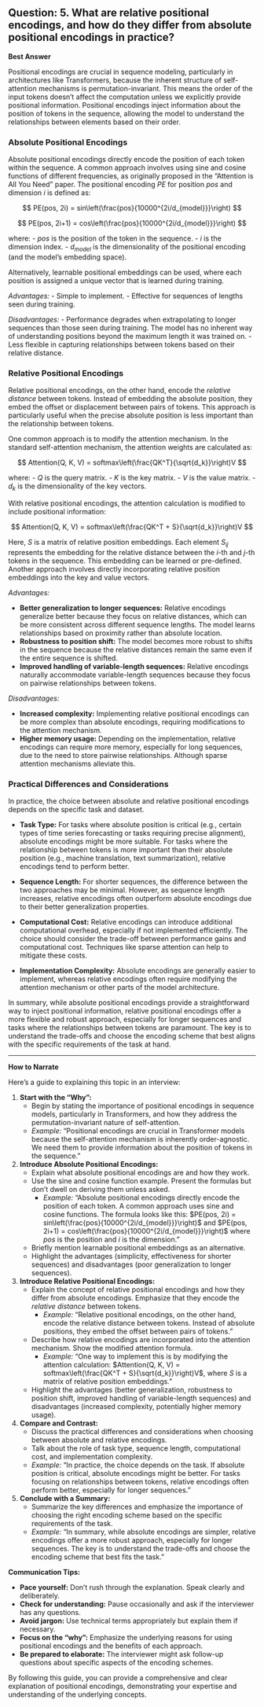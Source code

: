 ## Question: 5. What are relative positional encodings, and how do they differ from absolute positional encodings in practice?

**Best Answer**

Positional encodings are crucial in sequence modeling, particularly in architectures like Transformers, because the inherent structure of self-attention mechanisms is permutation-invariant. This means the order of the input tokens doesn't affect the computation unless we explicitly provide positional information. Positional encodings inject information about the position of tokens in the sequence, allowing the model to understand the relationships between elements based on their order.

### Absolute Positional Encodings

Absolute positional encodings directly encode the position of each token within the sequence. A common approach involves using sine and cosine functions of different frequencies, as originally proposed in the "Attention is All You Need" paper. The positional encoding $PE$ for position $pos$ and dimension $i$ is defined as:

$$
PE(pos, 2i) = sin\left(\frac{pos}{10000^{2i/d_{model}}}\right)
$$

$$
PE(pos, 2i+1) = cos\left(\frac{pos}{10000^{2i/d_{model}}}\right)
$$

where:
- $pos$ is the position of the token in the sequence.
- $i$ is the dimension index.
- $d_{model}$ is the dimensionality of the positional encoding (and the model's embedding space).

Alternatively, learnable positional embeddings can be used, where each position is assigned a unique vector that is learned during training.

*Advantages:*
- Simple to implement.
- Effective for sequences of lengths seen during training.

*Disadvantages:*
- Performance degrades when extrapolating to longer sequences than those seen during training. The model has no inherent way of understanding positions beyond the maximum length it was trained on.
- Less flexible in capturing relationships between tokens based on their relative distance.

### Relative Positional Encodings

Relative positional encodings, on the other hand, encode the *relative distance* between tokens. Instead of embedding the absolute position, they embed the offset or displacement between pairs of tokens.  This approach is particularly useful when the precise absolute position is less important than the relationship between tokens.

One common approach is to modify the attention mechanism. In the standard self-attention mechanism, the attention weights are calculated as:

$$
Attention(Q, K, V) = softmax\left(\frac{QK^T}{\sqrt{d_k}}\right)V
$$

where:
- $Q$ is the query matrix.
- $K$ is the key matrix.
- $V$ is the value matrix.
- $d_k$ is the dimensionality of the key vectors.

With relative positional encodings, the attention calculation is modified to include positional information:

$$
Attention(Q, K, V) = softmax\left(\frac{QK^T + S}{\sqrt{d_k}}\right)V
$$

Here, $S$ is a matrix of relative position embeddings.  Each element $S_{ij}$ represents the embedding for the relative distance between the $i$-th and $j$-th tokens in the sequence. This embedding can be learned or pre-defined.
Another approach involves directly incorporating relative position embeddings into the key and value vectors.

*Advantages:*

- **Better generalization to longer sequences:** Relative encodings generalize better because they focus on relative distances, which can be more consistent across different sequence lengths. The model learns relationships based on proximity rather than absolute location.
- **Robustness to position shift:** The model becomes more robust to shifts in the sequence because the relative distances remain the same even if the entire sequence is shifted.
- **Improved handling of variable-length sequences:** Relative encodings naturally accommodate variable-length sequences because they focus on pairwise relationships between tokens.

*Disadvantages:*

- **Increased complexity:** Implementing relative positional encodings can be more complex than absolute encodings, requiring modifications to the attention mechanism.
- **Higher memory usage:** Depending on the implementation, relative encodings can require more memory, especially for long sequences, due to the need to store pairwise relationships. Although sparse attention mechanisms alleviate this.

### Practical Differences and Considerations

In practice, the choice between absolute and relative positional encodings depends on the specific task and dataset.

- **Task Type:** For tasks where absolute position is critical (e.g., certain types of time series forecasting or tasks requiring precise alignment), absolute encodings might be more suitable. For tasks where the relationship between tokens is more important than their absolute position (e.g., machine translation, text summarization), relative encodings tend to perform better.

- **Sequence Length:** For shorter sequences, the difference between the two approaches may be minimal. However, as sequence length increases, relative encodings often outperform absolute encodings due to their better generalization properties.

- **Computational Cost:** Relative encodings can introduce additional computational overhead, especially if not implemented efficiently. The choice should consider the trade-off between performance gains and computational cost.  Techniques like sparse attention can help to mitigate these costs.

- **Implementation Complexity:** Absolute encodings are generally easier to implement, whereas relative encodings often require modifying the attention mechanism or other parts of the model architecture.

In summary, while absolute positional encodings provide a straightforward way to inject positional information, relative positional encodings offer a more flexible and robust approach, especially for longer sequences and tasks where the relationships between tokens are paramount. The key is to understand the trade-offs and choose the encoding scheme that best aligns with the specific requirements of the task at hand.

---

**How to Narrate**

Here's a guide to explaining this topic in an interview:

1. **Start with the "Why":**
   - Begin by stating the importance of positional encodings in sequence models, particularly in Transformers, and how they address the permutation-invariant nature of self-attention.
   - *Example:* "Positional encodings are crucial in Transformer models because the self-attention mechanism is inherently order-agnostic. We need them to provide information about the position of tokens in the sequence."

2. **Introduce Absolute Positional Encodings:**
   - Explain what absolute positional encodings are and how they work.
   - Use the sine and cosine function example. Present the formulas but don't dwell on deriving them unless asked.
     - *Example:* "Absolute positional encodings directly encode the position of each token. A common approach uses sine and cosine functions. The formula looks like this:  $PE(pos, 2i) = sin\left(\frac{pos}{10000^{2i/d_{model}}}\right)$ and  $PE(pos, 2i+1) = cos\left(\frac{pos}{10000^{2i/d_{model}}}\right)$ where $pos$ is the position and $i$ is the dimension."
   - Briefly mention learnable positional embeddings as an alternative.
   - Highlight the advantages (simplicity, effectiveness for shorter sequences) and disadvantages (poor generalization to longer sequences).

3. **Introduce Relative Positional Encodings:**
   - Explain the concept of relative positional encodings and how they differ from absolute encodings. Emphasize that they encode the *relative distance* between tokens.
     - *Example:* "Relative positional encodings, on the other hand, encode the relative distance between tokens. Instead of absolute positions, they embed the offset between pairs of tokens."
   - Describe how relative encodings are incorporated into the attention mechanism. Show the modified attention formula.
     - *Example:* "One way to implement this is by modifying the attention calculation:  $Attention(Q, K, V) = softmax\left(\frac{QK^T + S}{\sqrt{d_k}}\right)V$, where *S* is a matrix of relative position embeddings."
   - Highlight the advantages (better generalization, robustness to position shift, improved handling of variable-length sequences) and disadvantages (increased complexity, potentially higher memory usage).

4. **Compare and Contrast:**
   - Discuss the practical differences and considerations when choosing between absolute and relative encodings.
   - Talk about the role of task type, sequence length, computational cost, and implementation complexity.
   - *Example:* "In practice, the choice depends on the task. If absolute position is critical, absolute encodings might be better. For tasks focusing on relationships between tokens, relative encodings often perform better, especially for longer sequences."

5. **Conclude with a Summary:**
   - Summarize the key differences and emphasize the importance of choosing the right encoding scheme based on the specific requirements of the task.
   - *Example:* "In summary, while absolute encodings are simpler, relative encodings offer a more robust approach, especially for longer sequences. The key is to understand the trade-offs and choose the encoding scheme that best fits the task."

**Communication Tips:**

*   **Pace yourself:** Don't rush through the explanation. Speak clearly and deliberately.
*   **Check for understanding:** Pause occasionally and ask if the interviewer has any questions.
*   **Avoid jargon:** Use technical terms appropriately but explain them if necessary.
*   **Focus on the "why":** Emphasize the underlying reasons for using positional encodings and the benefits of each approach.
*   **Be prepared to elaborate:** The interviewer might ask follow-up questions about specific aspects of the encoding schemes.

By following this guide, you can provide a comprehensive and clear explanation of positional encodings, demonstrating your expertise and understanding of the underlying concepts.
